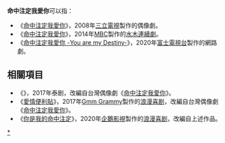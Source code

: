 '''命中注定我愛你'''可以指：
* 《[[命中注定我愛你_(台灣電視劇)|命中注定我愛你]]》，2008年[[三立電視|三立電視]]製作的偶像劇。
* 《[[命中注定我愛你_(韓國電視劇)|命中注定我愛你]]》，2014年[[文化廣播_(韓國)|MBC]]製作的[[MBC水木迷你連續劇|水木連續劇]]。
* 《[[命中注定我愛你_-You_are_my_Destiny-|命中注定我愛你 -You are my Destiny-]]》，2020年[[富士電視台|富士電視台]]製作的網路劇。
==相關項目==
* 《{{tsl|th|เธอคือพรหมลิขิต|You're My Destiny}}》，2017年泰剧，改編自台灣偶像劇《[[命中注定我愛你_(台灣電視劇)|命中注定我愛你]]》。
* 《[[愛情便利貼|愛情便利貼]]》，2017年[[Gmm_Grammy|Gmm Grammy]]製作的[[浪漫喜剧|浪漫喜剧]]，改編自台灣偶像劇《[[命中注定我愛你_(台灣電視劇)|命中注定我愛你]]》。
* 《[[你是我的命中注定|你是我的命中注定]]》，2020年[[企鵝影視|企鵝影視]]製作的[[浪漫喜剧|浪漫喜剧]]，改編自上述作品。
{{disambig|Cat=七字作品消歧義}}

[[Category:命中注定我愛你|*]]